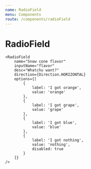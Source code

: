 ```yaml
---
name: RadioField
menu: Components
route: /components/radioField
---
```



# RadioField

<Playground>
    <RadioField
        name="Snow cone flavor"
        inputName="flavor"
        desc="Whatchu want?"
        mb={6}
        options={[
            {
                label: 'I got orange',
                value: 'orange'
            },
            {
                label: 'I got grape',
                value: 'grape'
            },
            {
                label: 'I got blue',
                value: 'blue'
            },
            {
                label: 'I got nothing',
                value: 'nothing',
                disabled: true
            }
        ]}
    />

    <RadioField
        name="Snow cone flavor"
        inputName="flavor"
        desc="Whatchu want?"
        direction={Direction.HORIZONTAL}
        options={[
            {
                label: 'I got orange',
                value: 'orange'
            },
            {
                label: 'I got grape',
                value: 'grape'
            },
            {
                label: 'I got blue',
                value: 'blue'
            },
            {
                label: 'I got nothing',
                value: 'nothing',
                disabled: true
            }
        ]}
    />
</Playground>
